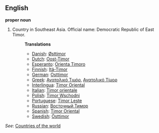 ==English==

'''proper noun'''

# Country in Southeast Asia. Official name: Democratic Republic of East Timor.
#:'''Translations'''
#:*[[Danish]]: [[Østtimor]]
#:*[[Dutch]]: [[Oost-Timor]]
#:*[[Esperanto]]: [[Orienta Timoro]]
#:*[[Finnish]]: [[Itä-Timor]]
#:*[[German]]: [[Osttimor]]
#:*[[Greek]]: [[Ανατολικό Τιμόρ]], [[Ανατολικό Τίμορ]]
#:*[[Interlingua]]: [[Timor Oriental]]
#:*[[Italian]]: [[Timor orientale]]
#:*[[Polish]]: [[Timor Wschodni]]
#:*[[Portuguese]]: [[Timor Leste]]
#:*[[Russian]]: [[Восточный Тимор]]
#:*[[Spanish]]: [[Timor Oriental]]
#:*[[Swedish]]: [[Östtimor]]

''See'': [[Countries of the world]]